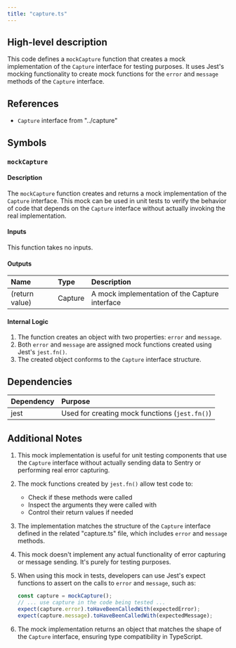 ```yaml
---
title: "capture.ts"
---
```


## High-level description
This code defines a `mockCapture` function that creates a mock implementation of the `Capture` interface for testing purposes. It uses Jest's mocking functionality to create mock functions for the `error` and `message` methods of the `Capture` interface.

## References
- `Capture` interface from "../capture"

## Symbols

### `mockCapture`
#### Description
The `mockCapture` function creates and returns a mock implementation of the `Capture` interface. This mock can be used in unit tests to verify the behavior of code that depends on the `Capture` interface without actually invoking the real implementation.

#### Inputs
This function takes no inputs.

#### Outputs
| Name | Type | Description |
|:-----|:-----|:------------|
| (return value) | Capture | A mock implementation of the Capture interface |

#### Internal Logic
1. The function creates an object with two properties: `error` and `message`.
2. Both `error` and `message` are assigned mock functions created using Jest's `jest.fn()`.
3. The created object conforms to the `Capture` interface structure.

## Dependencies
| Dependency | Purpose |
|:-----------|:--------|
| jest | Used for creating mock functions (`jest.fn()`) |

## Additional Notes

1. This mock implementation is useful for unit testing components that use the `Capture` interface without actually sending data to Sentry or performing real error capturing.

2. The mock functions created by `jest.fn()` allow test code to:
   - Check if these methods were called
   - Inspect the arguments they were called with
   - Control their return values if needed

3. The implementation matches the structure of the `Capture` interface defined in the related "capture.ts" file, which includes `error` and `message` methods.

4. This mock doesn't implement any actual functionality of error capturing or message sending. It's purely for testing purposes.

5. When using this mock in tests, developers can use Jest's expect functions to assert on the calls to `error` and `message`, such as:
   ```typescript
   const capture = mockCapture();
   // ... use capture in the code being tested ...
   expect(capture.error).toHaveBeenCalledWith(expectedError);
   expect(capture.message).toHaveBeenCalledWith(expectedMessage);
   ```

6. The mock implementation returns an object that matches the shape of the `Capture` interface, ensuring type compatibility in TypeScript.